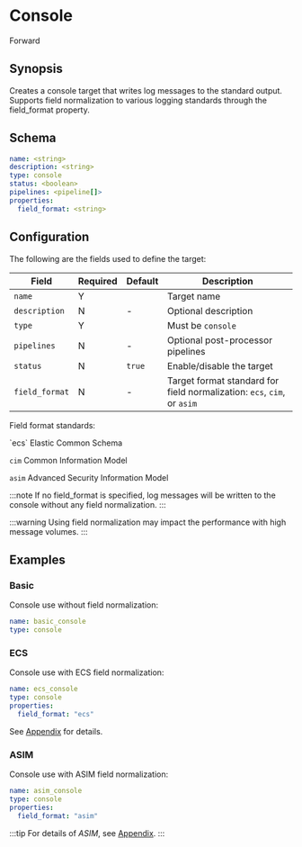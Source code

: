 # Console

<span className="theme-doc-version-badge badge badge--secondary">Forward</span>

## Synopsis

Creates a console target that writes log messages to the standard output. Supports field normalization to various logging standards through the field_format property.

## Schema

```yaml {1,3}
name: <string>
description: <string>
type: console
status: <boolean>
pipelines: <pipeline[]>
properties:
  field_format: <string>
```

## Configuration

The following are the fields used to define the target:

|Field|Required|Default|Description|
|---|---|---|---|
|`name`|Y||Target name|
|`description`|N|-|Optional description|
|`type`|Y||Must be `console`|
|`pipelines`|N|-|Optional post-processor pipelines|
|`status`|N|`true`|Enable/disable the target|
|`field_format`|N|-|Target format standard for field normalization: `ecs`, `cim`, or `asim`|

Field format standards:

<TermTable>
  <TermCol>`ecs`</TermCol>
  <DefCol>Elastic Common Schema</DefCol>

  <TermCol>`cim`</TermCol>
  <DefCol>Common Information Model</DefCol>

  <TermCol>`asim`</TermCol>
  <DefCol>Advanced Security Information Model</DefCol>
</TermTable>

:::note
If no field_format is specified, log messages will be written to the console without any field normalization.
:::

:::warning
Using field normalization may impact the performance with high message volumes.
:::

## Examples

### Basic

Console use without field normalization:

```yaml
name: basic_console
type: console
```

### ECS

Console use with ECS field normalization:

```yaml
name: ecs_console
type: console
properties:
  field_format: "ecs"
```

See [Appendix](/appendix.mdx#ecs) for details.

### ASIM

Console use with ASIM field normalization:

```yaml
name: asim_console
type: console
properties:
  field_format: "asim"
```

:::tip
For details of _ASIM_, see [Appendix](/appendix.mdx#asim).
:::
